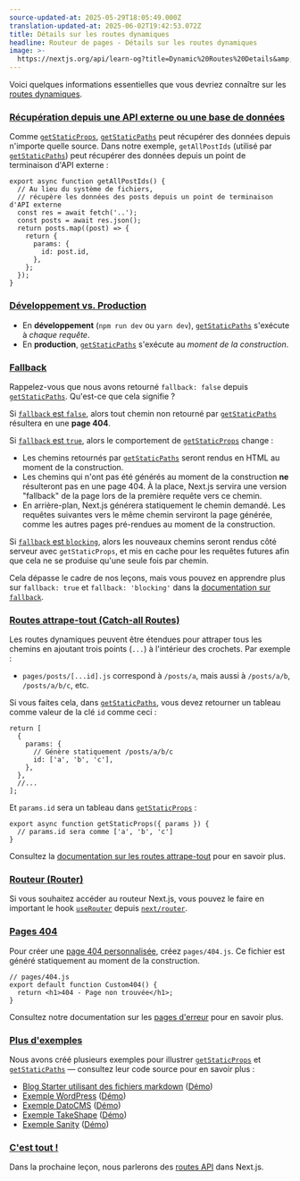 ```yaml
---
source-updated-at: 2025-05-29T18:05:49.000Z
translation-updated-at: 2025-06-02T19:42:53.072Z
title: Détails sur les routes dynamiques
headline: Routeur de pages - Détails sur les routes dynamiques
image: >-
  https://nextjs.org/api/learn-og?title=Dynamic%20Routes%20Details&amp;chapter=36
---
```


Voici quelques informations essentielles que vous devriez connaître sur les [routes dynamiques](/docs/routing/dynamic-routes).

### [Récupération depuis une API externe ou une base de données](#fetch-external-api-or-query-database)

Comme [`getStaticProps`](/docs/basic-features/data-fetching#getstaticprops-static-generation), [`getStaticPaths`](/docs/basic-features/data-fetching#getstaticpaths-static-generation) peut récupérer des données depuis n'importe quelle source. Dans notre exemple, `getAllPostIds` (utilisé par [`getStaticPaths`](/docs/basic-features/data-fetching#getstaticpaths-static-generation)) peut récupérer des données depuis un point de terminaison d'API externe :

```
export async function getAllPostIds() {
  // Au lieu du système de fichiers,
  // récupère les données des posts depuis un point de terminaison d'API externe
  const res = await fetch('..');
  const posts = await res.json();
  return posts.map((post) => {
    return {
      params: {
        id: post.id,
      },
    };
  });
}
```

### [Développement vs. Production](#development-vs-production)

*   En **développement** (`npm run dev` ou `yarn dev`), [`getStaticPaths`](/docs/basic-features/data-fetching#getstaticpaths-static-generation) s'exécute à _chaque requête_.
*   En **production**, [`getStaticPaths`](/docs/basic-features/data-fetching#getstaticpaths-static-generation) s'exécute au _moment de la construction_.

### [Fallback](#fallback)

Rappelez-vous que nous avons retourné `fallback: false` depuis [`getStaticPaths`](/docs/basic-features/data-fetching#getstaticpaths-static-generation). Qu'est-ce que cela signifie ?

Si [`fallback` est `false`](/docs/basic-features/data-fetching#fallback-false), alors tout chemin non retourné par [`getStaticPaths`](/docs/basic-features/data-fetching#getstaticpaths-static-generation) résultera en une **page 404**.

Si [`fallback` est `true`](/docs/basic-features/data-fetching#fallback-true), alors le comportement de [`getStaticProps`](/docs/basic-features/data-fetching#getstaticprops-static-generation) change :

*   Les chemins retournés par [`getStaticPaths`](/docs/basic-features/data-fetching#getstaticpaths-static-generation) seront rendus en HTML au moment de la construction.
*   Les chemins qui n'ont pas été générés au moment de la construction **ne** résulteront pas en une page 404. À la place, Next.js servira une version "fallback" de la page lors de la première requête vers ce chemin.
*   En arrière-plan, Next.js générera statiquement le chemin demandé. Les requêtes suivantes vers le même chemin serviront la page générée, comme les autres pages pré-rendues au moment de la construction.

Si [`fallback` est `blocking`](/docs/basic-features/data-fetching#fallback-blocking), alors les nouveaux chemins seront rendus côté serveur avec `getStaticProps`, et mis en cache pour les requêtes futures afin que cela ne se produise qu'une seule fois par chemin.

Cela dépasse le cadre de nos leçons, mais vous pouvez en apprendre plus sur `fallback: true` et `fallback: 'blocking'` dans la [documentation sur `fallback`](/docs/api-reference/data-fetching/get-static-paths#fallback-false).

### [Routes attrape-tout (Catch-all Routes)](#catch-all-routes)

Les routes dynamiques peuvent être étendues pour attraper tous les chemins en ajoutant trois points (`...`) à l'intérieur des crochets. Par exemple :

*   `pages/posts/[...id].js` correspond à `/posts/a`, mais aussi à `/posts/a/b`, `/posts/a/b/c`, etc.

Si vous faites cela, dans [`getStaticPaths`](/docs/basic-features/data-fetching#getstaticpaths-static-generation), vous devez retourner un tableau comme valeur de la clé `id` comme ceci :

```
return [
  {
    params: {
      // Génère statiquement /posts/a/b/c
      id: ['a', 'b', 'c'],
    },
  },
  //...
];
```

Et `params.id` sera un tableau dans [`getStaticProps`](/docs/basic-features/data-fetching#getstaticprops-static-generation) :

```
export async function getStaticProps({ params }) {
  // params.id sera comme ['a', 'b', 'c']
}
```

Consultez la [documentation sur les routes attrape-tout](/docs/routing/dynamic-routes#catch-all-routes) pour en savoir plus.

### [Routeur (Router)](#router)

Si vous souhaitez accéder au routeur Next.js, vous pouvez le faire en important le hook [`useRouter`](/docs/api-reference/next/router#userouter) depuis [`next/router`](/docs/api-reference/next/router).

### [Pages 404](#404-pages)

Pour créer une [page 404 personnalisée](/docs/advanced-features/custom-error-page#404-page), créez `pages/404.js`. Ce fichier est généré statiquement au moment de la construction.

```
// pages/404.js
export default function Custom404() {
  return <h1>404 - Page non trouvée</h1>;
}
```

Consultez notre documentation sur les [pages d'erreur](/docs/advanced-features/custom-error-page) pour en savoir plus.

### [Plus d'exemples](#more-examples)

Nous avons créé plusieurs exemples pour illustrer [`getStaticProps`](/docs/basic-features/data-fetching#getstaticprops-static-generation) et [`getStaticPaths`](/docs/basic-features/data-fetching#getstaticpaths-static-generation) — consultez leur code source pour en savoir plus :

*   [Blog Starter utilisant des fichiers markdown](https://github.com/vercel/next.js/tree/canary/examples/blog-starter) ([Démo](https://next-blog-starter.vercel.app/))
*   [Exemple WordPress](https://github.com/vercel/next.js/tree/canary/examples/cms-wordpress) ([Démo](https://next-blog-wordpress.vercel.app/))
*   [Exemple DatoCMS](https://github.com/vercel/next.js/tree/canary/examples/cms-datocms) ([Démo](https://next-blog-datocms.vercel.app/))
*   [Exemple TakeShape](https://github.com/vercel/next.js/tree/canary/examples/cms-takeshape) ([Démo](https://next-blog-takeshape.vercel.app/))
*   [Exemple Sanity](https://github.com/vercel/next.js/tree/canary/examples/cms-sanity) ([Démo](https://next-blog-sanity.vercel.app/))

### [C'est tout !](#thats-it)

Dans la prochaine leçon, nous parlerons des [routes API](/docs/api-routes/introduction) dans Next.js.